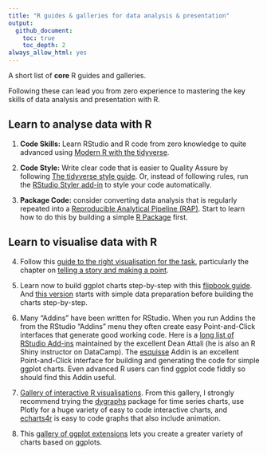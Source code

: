 ```yaml
---
title: "R guides & galleries for data analysis & presentation"
output:
  github_document:
    toc: true
    toc_depth: 2
always_allow_html: yes
---
```


A short list of __core__ R guides and galleries. 

Following these can lead you from zero experience to mastering the key skills of data analysis and presentation with R.

## Learn to analyse data with R


1. __Code Skills:__ Learn RStudio and R code from zero knowledge to quite advanced using [Modern R with the tidyverse](https://b-rodrigues.github.io/modern_R/). 

2. __Code Style:__ Write clear code that is easier to Quality Assure by following [The tidyverse style guide](https://style.tidyverse.org). Or, instead of following rules, run the [RStudio Styler add-in](http://styler.r-lib.org) to style your code automatically.

3. __Package Code:__ consider converting data analysis that is regularly repeated into a [Reproducible Analytical Pipeline (RAP)](https://ukgovdatascience.github.io/rap_companion/). Start to learn how to do this by building a simple [R Package](https://r-pkgs.org/index.html) first.

## Learn to visualise data with R

4. Follow this [guide to the right visualisation for the task](https://serialmentor.com/dataviz/), particularly the chapter on [telling a story and making a point](https://serialmentor.com/dataviz/telling-a-story.html).

5. Learn now to build ggplot charts step-by-step with this [flipbook guide](https://evamaerey.github.io/ggplot_flipbook/ggplot_flipbook_xaringan.html#1). And [this version](https://evamaerey.github.io/tidyverse_in_action/tidyverse_in_action.html#1) starts with simple data preparation before building the charts step-by-step.

6. Many "Addins" have been written for RStudio. When you run Addins the from the RStudio "Addins" menu they often create easy Point-and-Click interfaces that generate good working code. Here is a [long list of RStudio Add-ins](https://github.com/daattali/addinslist) maintained by the excellent Dean Attali (he is also an R Shiny instructor on DataCamp). The [esquisse](https://github.com/dreamRs/esquisse) Addin is an excellent Point-and-Click interface for building and generating the code for simple ggplot charts. Even advanced R users can find ggplot code fiddly so should find this Addin useful. 

8. [Gallery of interactive R visualisations](http://gallery.htmlwidgets.org/). From this gallery, I strongly recommend trying the [dygraphs](http://rstudio.github.io/dygraphs/) package for time series charts, use Plotly for a huge variety of easy to code interactive charts, and [echarts4r](https://echarts4r.john-coene.com) is easy to code graphs that also include animation.

7. This [gallery of ggplot extensions](https://www.ggplot2-exts.org/gallery/) lets you create a greater variety of charts based on ggplots.

